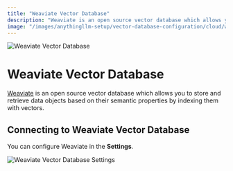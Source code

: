 ```yaml
---
title: "Weaviate Vector Database"
description: "Weaviate is an open source vector database which allows you to store and retrieve data objects based on their semantic properties by indexing them with vectors."
image: "/images/anythingllm-setup/vector-database-configuration/cloud/weaviate/thumbnail.png"
---
```



<Image
  src="/images/anythingllm-setup/vector-database-configuration/cloud/weaviate/thumbnail.png" 
  height={1080} 
  width={1920} 
  quality={100}
  alt="Weaviate Vector Database"
/>

# Weaviate Vector Database

[Weaviate](https://weaviate.io/) is an open source vector database which allows you to store and retrieve data objects based on their semantic properties by indexing them with vectors.


## Connecting to Weaviate Vector Database

You can configure Weaviate in the **Settings**.

<Image
  src="/images/anythingllm-setup/vector-database-configuration/cloud/weaviate/weaviate-vectordb.png" 
  height={1080} 
  width={1920} 
  quality={100}
  alt="Weaviate Vector Database Settings"
/>